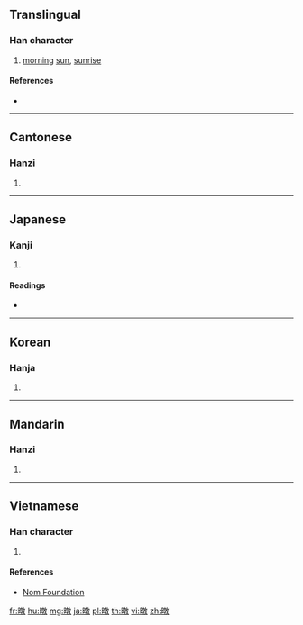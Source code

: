 {{character info/new}}
==Translingual==

===Han character===
{{Han char|rn=72|rad=日|as=12|sn=16|four=68040|canj=AYDK|ids=⿰日敦}}

# [[morning]] [[sun]], [[sunrise]]

====References====
* {{Han ref|kx=0499.490|dkj=14160|dj=0869.190|hdz=21537.070|uh=66BE|ud=26302|bh=E9B4|bd=59828}}

----

==Cantonese==

===Hanzi===
{{yue-hanzi|jyut=[[tan1]]|y=tan1}}

# {{defn|lang=yue|sort=日12}}

----

==Japanese==

===Kanji===
{{ja-kanji|grade=|rs=日12}}

# {{defn|lang=ja|sort=日12}}

====Readings====
* {{ja-readings|on=[[とん]] (ton)|kun=[[あさひ]] (asahi)}}

----

==Korean==

===Hanja===
{{ko-hanja|hangeul=돈|eumhun=|rv=don|mr=ton|y=ton}}

# {{defn|lang=ko|sort=日12}}

----

==Mandarin==

===Hanzi===
{{cmn-hanzi|pin=[[tūn]] ([[tun1]])|wg=t'un<sup>1</sup>}}

# {{defn|lang=cmn|sort=日12}}

----

==Vietnamese==

===Han character===
{{vi-readings|rs=日12|hanviet=thôn}}

# {{defn|lang=vi|sort=日12}}

====References====
* [http://nomfoundation.org/common/nom_details.php?codepoint=66be Nom Foundation]

[[fr:暾]]
[[hu:暾]]
[[mg:暾]]
[[ja:暾]]
[[pl:暾]]
[[th:暾]]
[[vi:暾]]
[[zh:暾]]